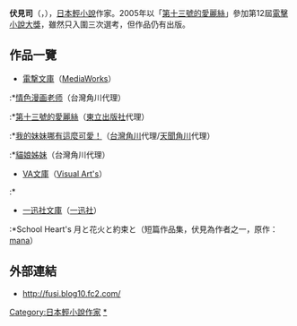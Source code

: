 {{Infobox writer
| name         = 伏見司
| image        = 
| imagesize    = 
| caption      = ふしみ つかさ
| birthdate    = {{birth year and age|1981}}
| birthplace   = 
| deathdate    = 
| deathplace   = 
| occupation   = [[作家|作家]]
| nationality  = {{JPN}}
| notableworks = 我的妹妹哪有這麼可愛！
| awards       = 
| website      = [http://fusi.blog10.fc2.com/ LUNA LIGHT BLOG]
}}
{{Japanese|japanese= 伏見 つかさ|kana= ふしみ つかさ|romaji= Fushimi Tsukasa}}

'''伏見司'''（{{lang-ja|伏見 つかさ|ふしみ つかさ}}，{{bd|1981年||}}），[[日本|日本]][[輕小說|輕小說]]作家。2005年以「[[第十三號的愛麗絲|第十三號的愛麗絲]]」參加第12屆[[電擊小說大獎|電擊小說大獎]]，雖然只入圍三次選考，但作品仍有出版。

==作品一覽==
*[[電撃文庫|電撃文庫]]（[[MediaWorks|MediaWorks]]）
:*[[情色漫画老师|情色漫画老师]]（台灣角川代理）
:*[[第十三號的愛麗絲|第十三號的愛麗絲]]（[[東立出版社|東立出版社]]代理）
:*[[我的妹妹哪有這麼可愛！|我的妹妹哪有這麼可愛！]]（[[台灣角川|台灣角川]]代理/[[天聞角川|天聞角川]]代理）
:*[[貓娘姊妹|貓娘姊妹]]（台灣角川代理）
*[[VA文庫|VA文庫]]（[[Visual_Art's|Visual Art's]]）
:*{{link-ja|名探偵失格な彼女|名探偵失格な彼女|名探偵失格な彼女}}
*[[一迅社文庫|一迅社文庫]]（[[一迅社|一迅社]]）
:*School Heart's 月と花火と約束と（短篇作品集，伏見為作者之一，原作：[[mana|mana]]）

==外部連結==
*{{ja}}http://fusi.blog10.fc2.com/ {{Wayback|url=http://fusi.blog10.fc2.com/ |date=20201202091056 }}



{{DEFAULTSORT:Fushimi Tsukasa}}
[[Category:日本輕小說作家|Category:日本輕小說作家]]
[[Category:伏見司|*]]